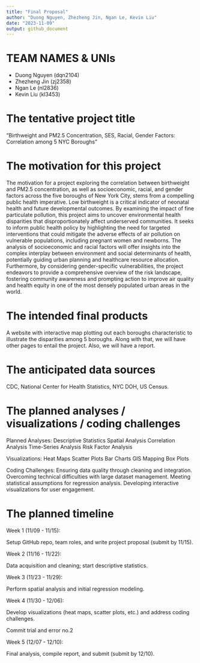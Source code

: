 ```yaml
---
title: "Final Proposal"
author: "Duong Nguyen, Zhezheng Jin, Ngan Le, Kevin Liu"
date: "2023-11-09"
output: github_document
---
```


# TEAM NAMES & UNIs 

- Duong Nguyen (dqn2104)
- Zhezheng Jin (zj2358)
- Ngan Le (nl2836)
- Kevin Liu (kl3453)

# The tentative project title
"Birthweight and PM2.5 Concentration, SES, Racial, Gender Factors: Correlation among 5 NYC Boroughs" 

# The motivation for this project
The motivation for a project exploring the correlation between birthweight and PM2.5 concentration, as well as socioeconomic, racial, and gender factors across the five boroughs of New York City, stems from a compelling public health imperative. Low birthweight is a critical indicator of neonatal health and future developmental outcomes. By examining the impact of fine particulate pollution, this project aims to uncover environmental health disparities that disproportionately affect underserved communities. It seeks to inform public health policy by highlighting the need for targeted interventions that could mitigate the adverse effects of air pollution on vulnerable populations, including pregnant women and newborns. The analysis of socioeconomic and racial factors will offer insights into the complex interplay between environment and social determinants of health, potentially guiding urban planning and healthcare resource allocation. Furthermore, by considering gender-specific vulnerabilities, the project endeavors to provide a comprehensive overview of the risk landscape, fostering community awareness and prompting action to improve air quality and health equity in one of the most densely populated urban areas in the world.

# The intended final products
A website with interactive map plotting out each boroughs characteristic to illustrate the disparities among 5 boroughs. Along with that, we will have other pages to entail the project. Also, we will have a report. 

# The anticipated data sources
CDC, National Center for Health Statistics, NYC DOH, US Census. 

# The planned analyses / visualizations / coding challenges
Planned Analyses:
Descriptive Statistics
Spatial Analysis
Correlation Analysis
Time-Series Analysis
Risk Factor Analysis

Visualizations:
Heat Maps
Scatter Plots
Bar Charts
GIS Mapping
Box Plots

Coding Challenges:
Ensuring data quality through cleaning and integration.
Overcoming technical difficulties with large dataset management.
Meeting statistical assumptions for regression analysis.
Developing interactive visualizations for user engagement.

# The planned timeline

Week 1 (11/09 - 11/15):

Setup GitHub repo, team roles, and write project proposal (submit by 11/15).

Week 2 (11/16 - 11/22):

Data acquisition and cleaning; start descriptive statistics.

Week 3 (11/23 - 11/29):

Perform spatial analysis and initial regression modeling.

Week 4 (11/30 - 12/06):

Develop visualizations (heat maps, scatter plots, etc.) and address coding challenges.

Commit trial and error no.2

Week 5 (12/07 - 12/10):

Final analysis, compile report, and submit (submit by 12/10).

